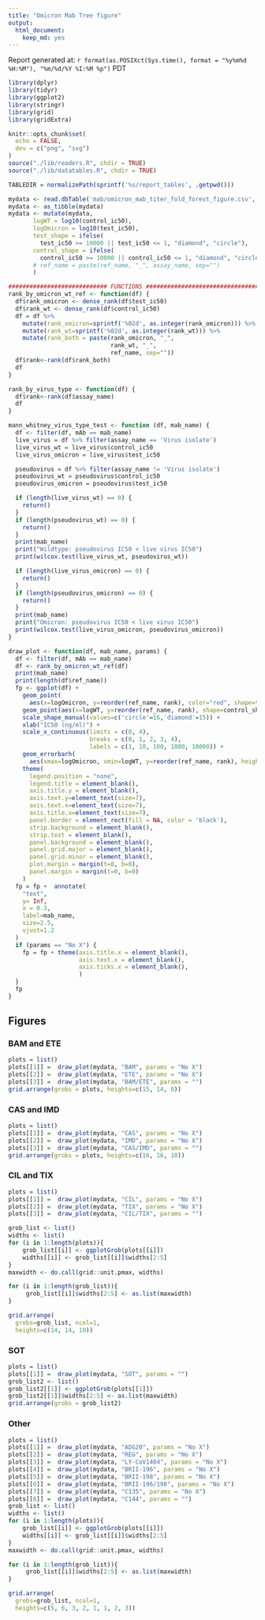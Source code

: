 ```yaml
---
title: "Omicron Mab Tree figure"
output:
  html_document:
    keep_md: yes
---
```


Report generated at: `r format(as.POSIXct(Sys.time(), format = "%y%m%d %H:%M"), "%m/%d/%Y %I:%M %p")` PDT


```r
library(dplyr)
library(tidyr)
library(ggplot2)
library(stringr)
library(grid)
library(gridExtra)

knitr::opts_chunk$set(
  echo = FALSE,
  dev = c("png", "svg")
)
source("./lib/readers.R", chdir = TRUE)
source("./lib/datatables.R", chdir = TRUE)

TABLEDIR = normalizePath(sprintf('%s/report_tables', .getpwd()))
```

```r
mydata <- read.dbTable('mab/omicron_mab_titer_fold_forest_figure.csv', tables_dir=TABLEDIR)
mydata <- as_tibble(mydata)
mydata <- mutate(mydata,
       logWT = log10(control_ic50),
       logOmicron = log10(test_ic50),
       test_shape = ifelse(
         test_ic50 >= 10000 || test_ic50 <= 1, "diamond", "circle"),
       control_shape = ifelse(
         control_ic50 >= 10000 || control_ic50 <= 1, "diamond", "circle"),
       # ref_name = paste(ref_name, "_", assay_name, sep="")
       )

############################ FUNCTIONS ##############################################
rank_by_omicron_wt_ref <- function(df) {
  df$rank_omicron <- dense_rank(df$test_ic50)
  df$rank_wt <- dense_rank(df$control_ic50)
  df = df %>%
    mutate(rank_omicron=sprintf('%02d', as.integer(rank_omicron))) %>%
    mutate(rank_wt=sprintf('%02d', as.integer(rank_wt))) %>%
    mutate(rank_both = paste(rank_omicron, "_",
                             rank_wt, "_",
                             ref_name, sep=""))
  df$rank<-rank(df$rank_both)
  df
}

rank_by_virus_type <- function(df) {
  df$rank<-rank(df$assay_name)
  df
}

mann_whitney_virus_type_test <- function (df, mab_name) {
  df <- filter(df, mAb == mab_name)
  live_virus = df %>% filter(assay_name == 'Virus isolate')
  live_virus_wt = live_virus$control_ic50
  live_virus_omicron = live_virus$test_ic50

  pseudovirus = df %>% filter(assay_name != 'Virus isolate')
  pseudovirus_wt = pseudovirus$control_ic50
  pseudovirus_omicron = pseudovirus$test_ic50

  if (length(live_virus_wt) == 0) {
    return()
  }
  if (length(pseudovirus_wt) == 0) {
    return()
  }
  print(mab_name)
  print("Wildtype: pseudovirus IC50 < live virus IC50")
  print(wilcox.test(live_virus_wt, pseudovirus_wt))

  if (length(live_virus_omicron) == 0) {
    return()
  }
  if (length(pseudovirus_omicron) == 0) {
    return()
  }
  print(mab_name)
  print("Omicron: pseudovirus IC50 < live virus IC50")
  print(wilcox.test(live_virus_omicron, pseudovirus_omicron))
}

draw_plot <- function(df, mab_name, params) {
  df <- filter(df, mAb == mab_name)
  df <- rank_by_omicron_wt_ref(df)
  print(mab_name)
  print(length(df$ref_name))
  fp <- ggplot(df) +
    geom_point(
      aes(x=logOmicron, y=reorder(ref_name, rank), color="red", shape=test_shape)) +
    geom_point(aes(x=logWT, y=reorder(ref_name, rank), shape=control_shape)) +
    scale_shape_manual(values=c('circle'=16,'diamond'=15)) +
    xlab("IC50 (ng/ml)") +
    scale_x_continuous(limits = c(0, 4),
                       breaks = c(0, 1, 2, 3, 4),
                       labels = c(1, 10, 100, 1000, 10000)) +
    geom_errorbarh(
      aes(xmax=logOmicron, xmin=logWT, y=reorder(ref_name, rank), height = 0)) +
    theme(
      legend.position = "none",
      legend.title = element_blank(),
      axis.title.y = element_blank(),
      axis.text.y=element_text(size=7),
      axis.text.x=element_text(size=7),
      axis.title.x=element_text(size=7),
      panel.border = element_rect(fill = NA, color = 'black'),
      strip.background = element_blank(),
      strip.text = element_blank(),
      panel.background = element_blank(),
      panel.grid.major = element_blank(),
      panel.grid.minor = element_blank(),
      plot.margin = margin(t=0, b=0),
      panel.margin = margin(t=0, b=0)
    )
  fp = fp +  annotate(
    "text",
    y= Inf,
    x = 0.3,
    label=mab_name,
    size=2.5,
    vjust=1.2
  )
  if (params == "No X") {
    fp = fp + theme(axis.title.x = element_blank(),
                    axis.text.x = element_blank(),
                    axis.ticks.x = element_blank(),
                    )
  }
  fp
}


```

## Figures {.tabset}

### BAM and ETE
```r

plots = list()
plots[[1]] =  draw_plot(mydata, "BAM", params = "No X")
plots[[2]] =  draw_plot(mydata, "ETE", params = "No X")
plots[[3]] =  draw_plot(mydata, "BAM/ETE", params = "")
grid.arrange(grobs = plots, heights=c(15, 14, 8))
```

### CAS and IMD
```r

plots = list()
plots[[1]] =  draw_plot(mydata, "CAS", params = "No X")
plots[[2]] =  draw_plot(mydata, "IMD", params = "No X")
plots[[3]] =  draw_plot(mydata, "CAS/IMD", params = "")
grid.arrange(grobs = plots, heights=c(16, 16, 10))
```

### CIL and TIX
```r

plots = list()
plots[[1]] =  draw_plot(mydata, "CIL", params = "No X")
plots[[2]] =  draw_plot(mydata, "TIX", params = "No X")
plots[[3]] =  draw_plot(mydata, "CIL/TIX", params = "")

grob_list <- list()
widths <- list()
for (i in 1:length(plots)){
    grob_list[[i]] <- ggplotGrob(plots[[i]])
    widths[[i]] <- grob_list[[i]]$widths[2:5]
}
maxwidth <- do.call(grid::unit.pmax, widths)

for (i in 1:length(grob_list)){
     grob_list[[i]]$widths[2:5] <- as.list(maxwidth)
}

grid.arrange(
  grobs=grob_list, ncol=1,
  heights=c(14, 14, 10))
```

### SOT
```r

plots = list()
plots[[1]] =  draw_plot(mydata, "SOT", params = "")
grob_list2 <- list()
grob_list2[[1]] <- ggplotGrob(plots[[1]])
grob_list2[[1]]$widths[2:5] <- as.list(maxwidth)
grid.arrange(grobs = grob_list2)
```

### Other
```r

plots = list()
plots[[1]] =  draw_plot(mydata, "ADG20", params = "No X")
plots[[2]] =  draw_plot(mydata, "REG", params = "No X")
plots[[3]] =  draw_plot(mydata, "LY-CoV1404", params = "No X")
plots[[4]] =  draw_plot(mydata, "BRII-196", params = "No X")
plots[[5]] =  draw_plot(mydata, "BRII-198", params = "No X")
plots[[6]] =  draw_plot(mydata, "BRII-196/198", params = "No X")
plots[[7]] =  draw_plot(mydata, "C135", params = "No X")
plots[[8]] =  draw_plot(mydata, "C144", params = "")
grob_list <- list()
widths <- list()
for (i in 1:length(plots)){
    grob_list[[i]] <- ggplotGrob(plots[[i]])
    widths[[i]] <- grob_list[[i]]$widths[2:5]
}
maxwidth <- do.call(grid::unit.pmax, widths)

for (i in 1:length(grob_list)){
     grob_list[[i]]$widths[2:5] <- as.list(maxwidth)
}

grid.arrange(
  grobs=grob_list, ncol=1,
  heights=c(5, 6, 3, 2, 1, 1, 2, 3))
```
